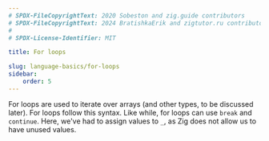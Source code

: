 ```yaml
---
# SPDX-FileCopyrightText: 2020 Sobeston and zig.guide contributors
# SPDX-FileCopyrightText: 2024 BratishkaErik and zigtutor.ru contributors
#
# SPDX-License-Identifier: MIT

title: For loops

slug: language-basics/for-loops
sidebar:
    order: 5
---
```




For loops are used to iterate over arrays (and other types, to be discussed
later). For loops follow this syntax. Like while, for loops can use `break` and
`continue`. Here, we've had to assign values to `_`, as Zig does not allow us to
have unused values.

<Code code={For} collapse="1-2" lang="zig"/>
